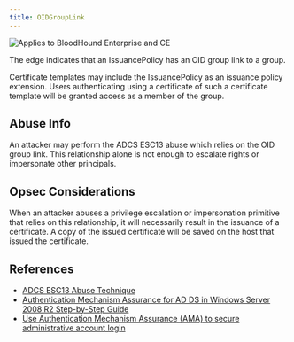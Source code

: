 ```yaml
---
title: OIDGroupLink
---
```

<img noZoom src="/assets/enterprise-AND-community-edition-pill-tag.svg" alt="Applies to BloodHound Enterprise and CE"/>


The edge indicates that an IssuancePolicy has an OID group link to a group.

Certificate templates may include the IssuancePolicy as an issuance policy extension. Users authenticating using a certificate of such a certificate template will be granted access as a member of the group.

Abuse Info
-----------

An attacker may perform the ADCS ESC13 abuse which relies on the OID group link. This relationship alone is not enough to escalate rights or impersonate other principals.

Opsec Considerations
---------------------

When an attacker abuses a privilege escalation or impersonation primitive that relies on this relationship, it will necessarily result in the issuance of a certificate. A copy of the issued certificate will be saved on the host that issued the certificate.

References
----------

* [ADCS ESC13 Abuse Technique](https://posts.specterops.io/adcs-esc13-abuse-technique-fda4272fbd53)
* [Authentication Mechanism Assurance for AD DS in Windows Server 2008 R2 Step-by-Step Guide](https://learn.microsoft.com/en-us/previous-versions/windows/it-pro/windows-server-2008-R2-and-2008/dd378897(v=ws.10)?redirectedfrom=MSDN)
* [Use Authentication Mechanism Assurance (AMA) to secure administrative account login](https://www.gradenegger.eu/en/using-authentication-mechanism-assurance-ama-to-secure-the-login-of-administrative-accounts/)
